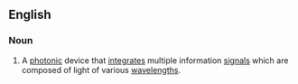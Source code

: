 ==English==
{{wikipedia}}
===Noun===
{{en-noun|sg=[[integrated]] [[optical]] [[circuit]]}}

# A [[photonic]] device that [[integrates]] multiple information [[signals]] which are composed of light of various [[wavelengths]].
